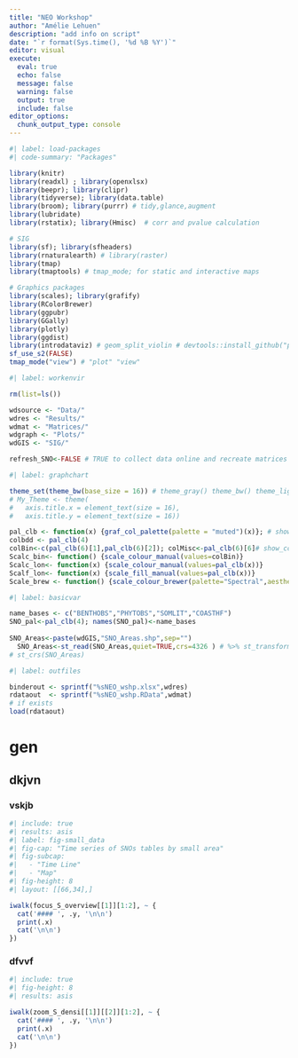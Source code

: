 ```yaml
---
title: "NEO Workshop"
author: "Amélie Lehuen"
description: "add info on script"
date: "`r format(Sys.time(), '%d %B %Y')`"
editor: visual
execute:
  eval: true
  echo: false
  message: false
  warning: false
  output: true
  include: false
editor_options: 
  chunk_output_type: console
---
```


```r
#| label: load-packages
#| code-summary: "Packages"

library(knitr)
library(readxl) ; library(openxlsx)
library(beepr); library(clipr)
library(tidyverse); library(data.table)
library(broom); library(purrr) # tidy,glance,augment
library(lubridate)
library(rstatix); library(Hmisc)  # corr and pvalue calculation

# SIG
library(sf); library(sfheaders)
library(rnaturalearth) # library(raster)
library(tmap)
library(tmaptools) # tmap_mode; for static and interactive maps

# Graphics packages
library(scales); library(grafify)
library(RColorBrewer)
library(ggpubr)
library(GGally)
library(plotly)
library(ggdist)
library(introdataviz) # geom_split_violin # devtools::install_github("psyteachr/introdataviz")
sf_use_s2(FALSE)
tmap_mode("view") # "plot" "view"
```

```r
#| label: workenvir

rm(list=ls())

wdsource <- "Data/"
wdres <- "Results/"
wdmat <- "Matrices/"
wdgraph <- "Plots/"
wdGIS <- "SIG/"

refresh_SNO<-FALSE # TRUE to collect data online and recreate matrices
```

```r
#| label: graphchart

theme_set(theme_bw(base_size = 16)) # theme_gray() theme_bw() theme_light() theme_dark()
# My_Theme <- theme(
#   axis.title.x = element_text(size = 16),
#   axis.title.y = element_text(size = 16))

pal_clb <- function(x) {graf_col_palette(palette = "muted")(x)}; # show_col(pal_clb(4))
colbdd <- pal_clb(4)
colBin<-c(pal_clb(6)[1],pal_clb(6)[2]); colMisc<-pal_clb(6)[6]# show_col(colBin)
Scalc_bin<- function() {scale_colour_manual(values=colBin)}
Scalc_lon<- function(x) {scale_colour_manual(values=pal_clb(x))}
Scalf_lon<- function(x) {scale_fill_manual(values=pal_clb(x))}
Scale_brew <- function() {scale_colour_brewer(palette="Spectral",aesthetics=c("colour","fill"))}
```

<!-- Basic variables -->
```r
#| label: basicvar

name_bases <- c("BENTHOBS","PHYTOBS","SOMLIT","COASTHF")
SNO_pal<-pal_clb(4); names(SNO_pal)<-name_bases
  
SNO_Areas<-paste(wdGIS,"SNO_Areas.shp",sep="")
  SNO_Areas<-st_read(SNO_Areas,quiet=TRUE,crs=4326 ) # %>% st_transform(2154)
# st_crs(SNO_Areas)
```

<!-- Output binder and data -->
```r
#| label: outfiles

binderout <- sprintf("%sNEO_wshp.xlsx",wdres)
rdataout  <- sprintf("%sNEO_wshp.RData",wdmat)
# if exists
load(rdataout)
```
# gen

## dkjvn

### vskjb

:::: {.column-page}

::: panel-tabset

```r
#| include: true
#| results: asis
#| label: fig-small_data
#| fig-cap: "Time series of SNOs tables by small area"
#| fig-subcap: 
#|   - "Time Line"
#|   - "Map"
#| fig-height: 8
#| layout: [[66,34],]

iwalk(focus_S_overview[[1]][1:2], ~ {
  cat('#### ', .y, '\n\n')
  print(.x)
  cat('\n\n')
})

```

:::

::::

### dfvvf
:::: {.column-page}

::: panel-tabset

```r
#| include: true
#| fig-height: 8
#| results: asis

iwalk(zoom_S_densi[[1]][[2]][1:2], ~ {
  cat('#### ', .y, '\n\n')
  print(.x)
  cat('\n\n')
})

```

:::

::::


